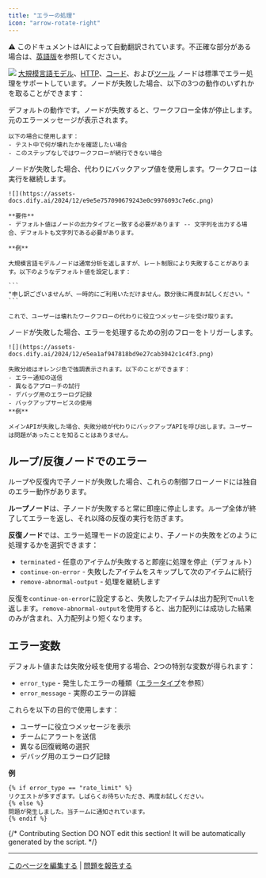 ```yaml
---
title: "エラーの処理"
icon: "arrow-rotate-right"
---
```


<Note> ⚠️ このドキュメントはAIによって自動翻訳されています。不正確な部分がある場合は、[英語版](/en/documentation/pages/build/predefined-error-handling-logic)を参照してください。</Note>


![](https://assets-docs.dify.ai/2024/12/6e2655949889d4d162945d840d698649.png)
[大規模言語モデル](/en/guides/workflow/node/llm)、[HTTP](/en/guides/workflow/node/http-request)、[コード](/en/guides/workflow/node/code)、および[ツール](/en/guides/workflow/node/tools)
ノードは標準でエラー処理をサポートしています。ノードが失敗した場合、以下の3つの動作のいずれかを取ることができます：

<AccordionGroup>
  <Accordion title="なし">
    デフォルトの動作です。ノードが失敗すると、ワークフロー全体が停止します。元のエラーメッセージが表示されます。

    以下の場合に使用します：
    - テスト中で何が壊れたかを確認したい場合
    - このステップなしではワークフローが続行できない場合
  </Accordion>
  <Accordion title="デフォルト値">
    ノードが失敗した場合、代わりにバックアップ値を使用します。ワークフローは実行を継続します。

    ![](https://assets-docs.dify.ai/2024/12/e9e5e757090679243e0c9976093c7e6c.png)

    **要件**
    - デフォルト値はノードの出力タイプと一致する必要があります -- 文字列を出力する場合、デフォルトも文字列である必要があります。

    **例**

    大規模言語モデルノードは通常分析を返しますが、レート制限により失敗することがあります。以下のようなデフォルト値を設定します：

    ```
    "申し訳ございませんが、一時的にご利用いただけません。数分後に再度お試しください。"
    ```

    これで、ユーザーは壊れたワークフローの代わりに役立つメッセージを受け取ります。
  </Accordion>
  <Accordion title="失敗分岐">
    ノードが失敗した場合、エラーを処理するための別のフローをトリガーします。

    ![](https://assets-docs.dify.ai/2024/12/e5ea1af947818bd9e27cab3042c1c4f3.png)

    失敗分岐はオレンジ色で強調表示されます。以下のことができます：
    - エラー通知の送信
    - 異なるアプローチの試行
    - デバッグ用のエラーログ記録
    - バックアップサービスの使用
    **例**

    メインAPIが失敗した場合、失敗分岐が代わりにバックアップAPIを呼び出します。ユーザーは問題があったことを知ることはありません。
  </Accordion>
</AccordionGroup>

## ループ/反復ノードでのエラー

ループや反復内で子ノードが失敗した場合、これらの制御フローノードには独自のエラー動作があります。

**ループノード**は、子ノードが失敗すると常に即座に停止します。ループ全体が終了してエラーを返し、それ以降の反復の実行を防ぎます。

**反復ノード**では、エラー処理モードの設定により、子ノードの失敗をどのように処理するかを選択できます：

- `terminated` - 任意のアイテムが失敗すると即座に処理を停止（デフォルト）
- `continue-on-error` - 失敗したアイテムをスキップして次のアイテムに続行
- `remove-abnormal-output` - 処理を継続します

反復を`continue-on-error`に設定すると、失敗したアイテムは出力配列で`null`を返します。`remove-abnormal-output`を使用すると、出力配列には成功した結果のみが含まれ、入力配列より短くなります。

## エラー変数

デフォルト値または失敗分岐を使用する場合、2つの特別な変数が得られます：

- `error_type` - 発生したエラーの種類（[エラータイプ](en/guides/workflow/error-handling/error-type)を参照）
- `error_message` - 実際のエラーの詳細

これらを以下の目的で使用します：
- ユーザーに役立つメッセージを表示
- チームにアラートを送信
- 異なる回復戦略の選択
- デバッグ用のエラーログ記録

**例**

```
{% if error_type == "rate_limit" %}
リクエストが多すぎます。しばらくお待ちいただき、再度お試しください。
{% else %}
問題が発生しました。当チームに通知されています。
{% endif %}
```

{/*
Contributing Section
DO NOT edit this section!
It will be automatically generated by the script.
*/}

---

[このページを編集する](https://github.com/langgenius/dify-docs/edit/main/ja-jp/documentation/pages/build/predefined-error-handling-logic.mdx) | [問題を報告する](https://github.com/langgenius/dify-docs/issues/new?template=docs.yml)

